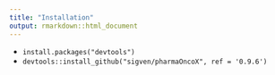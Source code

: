 ```yaml
---
title: "Installation"
output: rmarkdown::html_document
---
```


* `install.packages("devtools")`
* `devtools::install_github("sigven/pharmaOncoX", ref = '0.9.6')`
